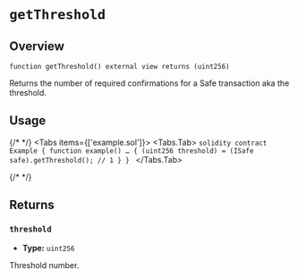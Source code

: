 
# `getThreshold`

## Overview

```solidity
function getThreshold() external view returns (uint256)

```

Returns the number of required confirmations for a Safe transaction aka the threshold.

## Usage

{/* <!-- vale off --> */}
<Tabs items={['example.sol']}>
  <Tabs.Tab>
    ```solidity
    contract Example {
        function example() … {
            (uint256 threshold) = (ISafe safe).getThreshold(); // 1
        }
    }
    ```
  </Tabs.Tab>
</Tabs>

{/* <!-- vale on --> */}

## Returns

### `threshold`
- **Type:** `uint256`

Threshold number.
